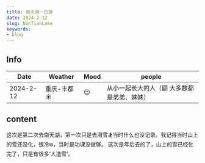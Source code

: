 ```yaml
---
title: 南天湖一日游
date: 2024-2-12
slug: NanTianLake
keywords:
- blog
---
```




## Info

| Date             | Weather       | Mood | people           |
|------------------|---------------|-----|------------------|
| 2024-2-12 | 重庆-丰都   ☀️ | 😉  | 从小一起长大的人（额 大多数都是弟弟、妹妹）  |


## content

  这次是第二次去南天湖，第一次只是去滑雪🏂当时什么也没记录。我记得当时山上的雪还没化，很冷❄️，当时是功课没做够。
这次是年后去的了，山上的雪已经化完了，只是有很多‘人造雪’。
 <BaseImgList imgList={LakeList} />